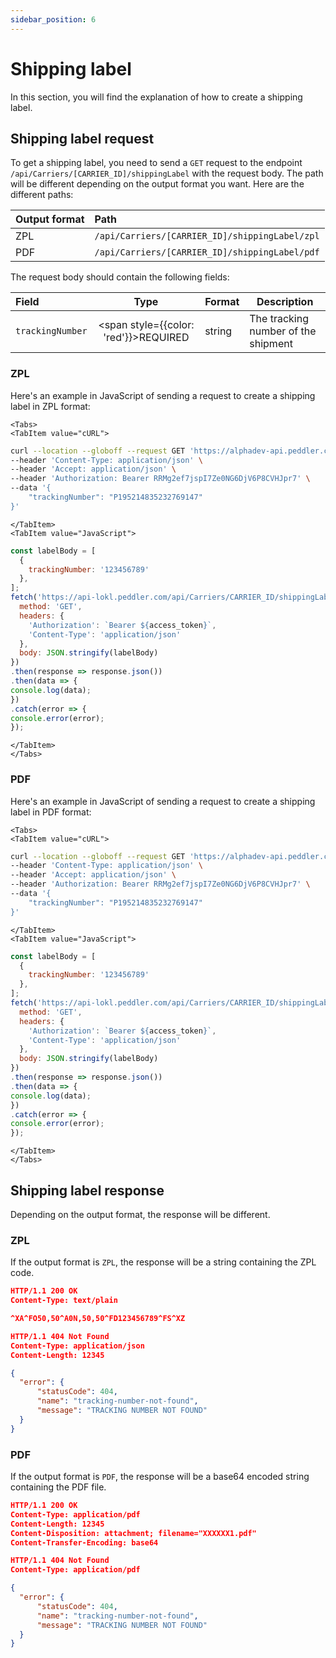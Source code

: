 ```yaml
---
sidebar_position: 6
---
```


# Shipping label

In this section, you will find the explanation of how to create a shipping label.

## Shipping label request

To get a shipping label, you need to send a `GET` request to the endpoint `/api/Carriers/[CARRIER_ID]/shippingLabel` with the request body.
The path will be different depending on the output format you want. Here are the different paths:

| **Output format** | **Path** |
|:---|:---|
| ZPL | `/api/Carriers/[CARRIER_ID]/shippingLabel/zpl` |
| PDF | `/api/Carriers/[CARRIER_ID]/shippingLabel/pdf` |

The request body should contain the following fields:

| **Field** | **Type** | **Format** | **Description** |
|:---|:---:|---|---|
| ``trackingNumber`` | <span style={{color: 'red'}}>REQUIRED</span> | string | The tracking number of the shipment |

### ZPL

Here's an example in JavaScript of sending a request to create a shipping label in ZPL format:


```mdx-code-block	
<Tabs>
<TabItem value="cURL">
```

```bash
curl --location --globoff --request GET 'https://alphadev-api.peddler.com/api/Carriers/[CARRIER_ID]/shippingLabel/zpl' \
--header 'Content-Type: application/json' \
--header 'Accept: application/json' \
--header 'Authorization: Bearer RRMg2ef7jspI7Ze0NG6DjV6P8CVHJpr7' \
--data '{
    "trackingNumber": "P195214835232769147"
}'
```

```mdx-code-block
</TabItem>
<TabItem value="JavaScript">
```

```js title="shippingLabel.js"
const labelBody = [
  {
    trackingNumber: '123456789'
  },
];
fetch('https://api-lokl.peddler.com/api/Carriers/CARRIER_ID/shippingLabel/zpl', {
  method: 'GET',
  headers: {
    'Authorization': `Bearer ${access_token}`,
    'Content-Type': 'application/json'
  },
  body: JSON.stringify(labelBody)
})
.then(response => response.json())
.then(data => {
console.log(data);
})
.catch(error => {
console.error(error);
});
```
  
```mdx-code-block
</TabItem>
</Tabs>
```

### PDF

Here's an example in JavaScript of sending a request to create a shipping label in PDF format:

```mdx-code-block
<Tabs>
<TabItem value="cURL">
```

```bash
curl --location --globoff --request GET 'https://alphadev-api.peddler.com/api/Carriers/[CARRIER_ID]/shippingLabel/pdf' \
--header 'Content-Type: application/json' \
--header 'Accept: application/json' \
--header 'Authorization: Bearer RRMg2ef7jspI7Ze0NG6DjV6P8CVHJpr7' \
--data '{
    "trackingNumber": "P195214835232769147"
}'
```

```mdx-code-block
</TabItem>
<TabItem value="JavaScript">
```

```js title="shippingLabel.js"
const labelBody = [
  {
    trackingNumber: '123456789'
  },
];
fetch('https://api-lokl.peddler.com/api/Carriers/CARRIER_ID/shippingLabel/pdf', {
  method: 'GET',
  headers: {
    'Authorization': `Bearer ${access_token}`,
    'Content-Type': 'application/json'
  },
  body: JSON.stringify(labelBody)
})
.then(response => response.json())
.then(data => {
console.log(data);
})
.catch(error => {
console.error(error);
});
```

```mdx-code-block
</TabItem>
</Tabs>
```

## Shipping label response

Depending on the output format, the response will be different.

### ZPL

If the output format is `ZPL`, the response will be a string containing the ZPL code.

```json title="ZPL response 200 OK"
HTTP/1.1 200 OK
Content-Type: text/plain

^XA^FO50,50^A0N,50,50^FD123456789^FS^XZ

```

```json title="ZPL response 404 Not Found"
HTTP/1.1 404 Not Found
Content-Type: application/json
Content-Length: 12345

{
  "error": {
      "statusCode": 404,
      "name": "tracking-number-not-found",
      "message": "TRACKING NUMBER NOT FOUND"
  }
}
```

### PDF

If the output format is `PDF`, the response will be a base64 encoded string containing the PDF file.

```json title="PDF response 200 OK"
HTTP/1.1 200 OK
Content-Type: application/pdf
Content-Length: 12345
Content-Disposition: attachment; filename="XXXXXX1.pdf"
Content-Transfer-Encoding: base64
```

```json title="PDF response 404 Not Found"
HTTP/1.1 404 Not Found
Content-Type: application/pdf

{
  "error": {
      "statusCode": 404,
      "name": "tracking-number-not-found",
      "message": "TRACKING NUMBER NOT FOUND"
  }
}
```
